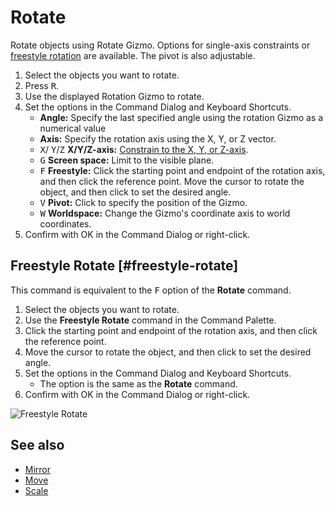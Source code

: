 
# Rotate

<Reference shortcut="R" command="Rotate" button="Left of Command Bar" />

Rotate objects using Rotate Gizmo. Options for single-axis constraints or [freestyle rotation](#freestyle-rotate) are available. The pivot is also adjustable.

1. Select the objects you want to rotate.
2. Press <kbd>R</kbd>.
3. Use the displayed Rotation Gizmo to rotate.
4. Set the options in the Command Dialog and Keyboard Shortcuts.
   - **Angle:** Specify the last specified angle using the rotation Gizmo as a numerical value
   - **Axis:** Specify the rotation axis using the X, Y, or Z vector.
   - <kbd>X</kbd>/ <kbd>Y</kbd>/<kbd>Z</kbd> **X/Y/Z-axis:** [Constrain to the X, Y, or Z-axis](./sketching-essentials#constrain-to-an-axis).
   - <kbd>G</kbd> **Screen space:** Limit to the visible plane.
   - <kbd>F</kbd> **Freestyle:** Click the starting point and endpoint of the rotation axis, and then click the reference point. Move the cursor to rotate the object, and then click to set the desired angle.
   - <kbd>V</kbd> **Pivot:** Click to specify the position of the Gizmo.
   - <kbd>W</kbd> **Worldspace:** Change the Gizmo's coordinate axis to world coordinates.
5. Confirm with OK in the Command Dialog or right-click.

## Freestyle Rotate [#freestyle-rotate]

This command is equivalent to the <kbd>F</kbd> option of the **Rotate** command.

1. Select the objects you want to rotate.
2. Use the **Freestyle Rotate**  command in the Command Palette.
3. Click the starting point and endpoint of the rotation axis, and then click the reference point.
4. Move the cursor to rotate the object, and then click to set the desired angle. 
5. Set the options in the Command Dialog and Keyboard Shortcuts.
   - The option is the same as the **Rotate** command.
6. Confirm with OK in the Command Dialog or right-click.

![Freestyle Rotate](/img/freestyle-rotate.gif)

## See also
- [Mirror](./mirror)
- [Move](./move)
- [Scale](./scale)


















